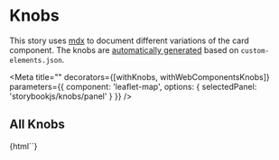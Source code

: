 

<!-- @see https://github.com/open-wc/open-wc/edit/master/packages/demoing-storybook/demo/stories/withWebComponentsKnobs.stories.mdx -->

# Knobs

This story uses [mdx] to document different variations of the card component. The knobs are [automatically generated](https://open-wc.org/demoing-storybook/?path=/docs/decorators-withwebcomponentknobs--example-output) based on `custom-elements.json`.

<Meta
  title="<leaflet-map>"
  decorators={[withKnobs, withWebComponentsKnobs]}
  parameters={{ component: 'leaflet-map', options: { selectedPanel: 'storybookjs/knobs/panel' } }}
/>

## All Knobs

<Preview>
  <Story name="All Knobs">{html`<leaflet-map></leaflet-map>`}</Story>
</Preview>

[mdx]: https://github.com/mdx-js/mdx
